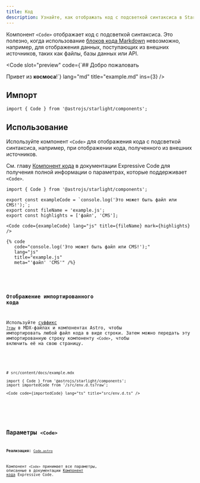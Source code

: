 ```yaml
---
title: Код
description: Узнайте, как отображать код с подсветкой синтаксиса в Starlight без блоков кода Markdown.
---
```



Компонент `<Code>` отображает код с подсветкой синтаксиса.
Это полезно, когда использование [блоков кода Markdown](/ru/guides/authoring-content/#блоки-кода) невозможно, например, для отображения данных, поступающих из внешних источников, таких как файлы, базы данных или API.


<Preview>

<Code
	slot="preview"
	code={`## Добро пожаловать

Привет из **космоса**!`}
lang="md"
title="example.md"
ins={3}
/>

</Preview>

## Импорт

```tsx
import { Code } from '@astrojs/starlight/components';
```

## Использование

Используйте компонент `<Code>` для отображения кода с подсветкой синтаксиса, например, при отображении кода, полученного из внешних источников.

См. главу [Компонент кода](https://expressive-code.com/key-features/code-component/) в документации Expressive Code для получения полной информации о параметрах, которые поддерживает `<Code>`.

<Preview>

```mdx
import { Code } from '@astrojs/starlight/components';

export const exampleCode = `console.log('Это может быть файл или CMS!');`;
export const fileName = 'example.js';
export const highlights = ['файл', 'CMS'];

<Code code={exampleCode} lang="js" title={fileName} mark={highlights} />
```

<Fragment slot="markdoc">

```markdoc
{% code
   code="console.log('Это может быть файл или CMS!');"
   lang="js"
   title="example.js"
   meta="'файл' 'CMS'" /%}
```

</Fragment>


<Code
	slot="preview"
	code={exampleCode}
	lang="js"
	title={fileName}
	mark={highlights}
/>

</Preview>

### Отображение импортированного кода

Используйте [суффикс `?raw`](https://vite.dev/guide/assets#importing-asset-as-string) в MDX-файлах и компонентах Astro, чтобы импортировать любой файл кода в виде строки.
Затем можно передать эту импортированную строку компоненту `<Code>`, чтобы включить её на свою страницу.

<Preview>

```mdx "?raw"
# src/content/docs/example.mdx

import { Code } from '@astrojs/starlight/components';
import importedCode from '/src/env.d.ts?raw';

<Code code={importedCode} lang="ts" title="src/env.d.ts" />
```


<Code slot="preview" code={importedCode} lang="ts" title="src/env.d.ts" />

</Preview>

## Параметры `<Code>`

**Реализация:** [`Code.astro`](https://github.com/expressive-code/expressive-code/blob/main/packages/astro-expressive-code/components/Code.astro)

Компонент `<Code>` принимает все параметры, описанные в документации [Компонент кода](https://expressive-code.com/key-features/code-component/#available-props) Expressive Code.
